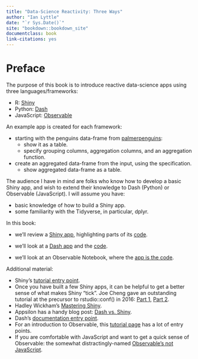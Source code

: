 ```yaml
---
title: "Data-Science Reactivity: Three Ways"
author: "Ian Lyttle"
date: "`r Sys.Date()`"
site: "bookdown::bookdown_site"
documentclass: book
link-citations: yes
---
```


# Preface {.unnumbered}

The purpose of this book is to introduce reactive data-science apps using three languages/frameworks:

-   R: [Shiny](https://shiny.rstudio.com/)
-   Python: [Dash](https://dash.plotly.com/)
-   JavaScript: [Observable](https://observablehq.com/@observablehq/five-minute-introduction)

An example app is created for each framework:

 - starting with the penguins data-frame from [palmerpenguins](https://allisonhorst.github.io/palmerpenguins/):
   - show it as a table.
   - specify grouping columns, aggregation columns, and an aggregation function.
 - create an aggregated data-frame from the input, using the specification.
   - show aggregated data-frame as a table.
   
The audience I have in mind are folks who know how to develop a basic Shiny app, and wish to extend their knowledge to Dash (Python) or Observable (JavaScript). I will assume you have:

 - basic knowledge of how to build a Shiny app.
 - some familiarity with the Tidyverse, in particular, dplyr.

In this book:

 - we'll review a [Shiny app](https://ijlyttle.shinyapps.io/aggregate-local), highlighting parts of its [code](https://github.com/ijlyttle/reactivity-demo-shiny).
 
 - we'll look at a [Dash app](https://aggregate-local.herokuapp.com) and the [code](https://github.com/ijlyttle/reactivity-demo-dash).
 
 - we'll look at an Observable Notebook, where the [app is the code](https://observablehq.com/@ijlyttle/aggregate-local).

Additional material:

 - Shiny's [tutorial entry point](https://shiny.rstudio.com/tutorial/).
 - Once you have built a few Shiny apps, it can be helpful to get a better sense of what makes Shiny "tick". 
   Joe Cheng gave an outstanding tutorial at the precursor to rstudio::conf() in 2016: [Part 1](https://www.rstudio.com/resources/shiny-dev-con/reactivity-pt-1-joe-cheng/), [Part 2](https://www.rstudio.com/resources/shiny-dev-con/reactivity-pt-2/).
 - Hadley Wickham's [Mastering Shiny](https://mastering-shiny.org/).
 - Appsilon has a handy blog post: [Dash vs. Shiny](https://appsilon.com/dash-vs-shiny/).
 - Dash's [documentation entry point](https://dash.plotly.com/).
 - For an introduction to Observable, this [tutorial page](https://observablehq.com/tutorials) has a lot of entry points.
 - If you are comfortable with JavaScript and want to get a quick sense of Observable: the somewhat distractingly-named [Observable's not JavaScript](https://observablehq.com/@observablehq/observables-not-javascript).
